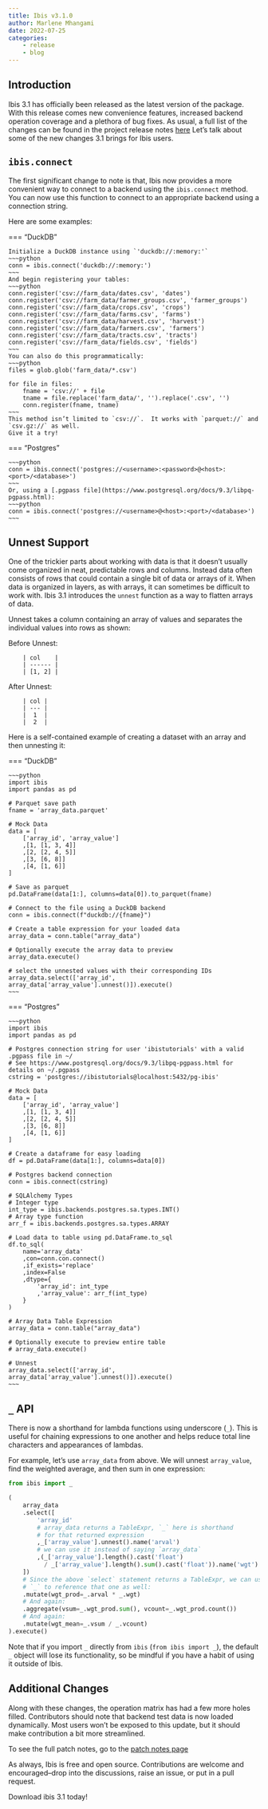 ```yaml
---
title: Ibis v3.1.0
author: Marlene Mhangami
date: 2022-07-25
categories:
    - release
    - blog
---
```


## Introduction

Ibis 3.1 has officially been released as the latest version of the package.
With this release comes new convenience features, increased backend operation coverage and a plethora of bug fixes.
As usual, a full list of the changes can be found in the project release notes [here](../../release_notes.md) Let’s talk about some of the new changes 3.1 brings for Ibis users.

## `ibis.connect`

The first significant change to note is that, Ibis now provides a more convenient way to connect to a backend using the `ibis.connect` method.
You can now use this function to connect to an appropriate backend using a connection string.

Here are some examples:

<!-- prettier-ignore-start -->

=== "DuckDB"

    Initialize a DuckDB instance using `'duckdb://:memory:'`
    ~~~python
    conn = ibis.connect('duckdb://:memory:')
    ~~~
    And begin registering your tables:
    ~~~python
    conn.register('csv://farm_data/dates.csv', 'dates')
    conn.register('csv://farm_data/farmer_groups.csv', 'farmer_groups')
    conn.register('csv://farm_data/crops.csv', 'crops')
    conn.register('csv://farm_data/farms.csv', 'farms')
    conn.register('csv://farm_data/harvest.csv', 'harvest')
    conn.register('csv://farm_data/farmers.csv', 'farmers')
    conn.register('csv://farm_data/tracts.csv', 'tracts')
    conn.register('csv://farm_data/fields.csv', 'fields')
    ~~~
    You can also do this programmatically:
    ~~~python
    files = glob.glob('farm_data/*.csv')

    for file in files:
        fname = 'csv://' + file
        tname = file.replace('farm_data/', '').replace('.csv', '')
        conn.register(fname, tname)
    ~~~
    This method isn’t limited to `csv://`.  It works with `parquet://` and `csv.gz://` as well.
    Give it a try!

=== "Postgres"

    ~~~python
    conn = ibis.connect('postgres://<username>:<password>@<host>:<port>/<database>')
    ~~~
    Or, using a [.pgpass file](https://www.postgresql.org/docs/9.3/libpq-pgpass.html):
    ~~~python
    conn = ibis.connect('postgres://<username>@<host>:<port>/<database>')
    ~~~
<!-- prettier-ignore-end -->

## Unnest Support

One of the trickier parts about working with data is that it doesn’t usually come organized in neat, predictable rows and columns.
Instead data often consists of rows that could contain a single bit of data or arrays of it.
When data is organized in layers, as with arrays, it can sometimes be difficult to work with.
Ibis 3.1 introduces the `unnest` function as a way to flatten arrays of data.

Unnest takes a column containing an array of values and separates the individual values into rows as shown:

Before Unnest:

```
    | col    |
    | ------ |
    | [1, 2] |
```

After Unnest:

```
    | col |
    | --- |
    |  1  |
    |  2  |
```

Here is a self-contained example of creating a dataset with an array and then unnesting it:

<!-- prettier-ignore-start -->

=== "DuckDB"

    ~~~python
    import ibis
    import pandas as pd

    # Parquet save path
    fname = 'array_data.parquet'

    # Mock Data
    data = [
        ['array_id', 'array_value']
        ,[1, [1, 3, 4]]
        ,[2, [2, 4, 5]]
        ,[3, [6, 8]]
        ,[4, [1, 6]]
    ]

    # Save as parquet
    pd.DataFrame(data[1:], columns=data[0]).to_parquet(fname)

    # Connect to the file using a DuckDB backend
    conn = ibis.connect(f"duckdb://{fname}")

    # Create a table expression for your loaded data
    array_data = conn.table("array_data")

    # Optionally execute the array data to preview
    array_data.execute()

    # select the unnested values with their corresponding IDs
    array_data.select(['array_id', array_data['array_value'].unnest()]).execute()
    ~~~

=== "Postgres"

    ~~~python
    import ibis
    import pandas as pd

    # Postgres connection string for user 'ibistutorials' with a valid .pgpass file in ~/
    # See https://www.postgresql.org/docs/9.3/libpq-pgpass.html for details on ~/.pgpass
    cstring = 'postgres://ibistutorials@localhost:5432/pg-ibis'

    # Mock Data
    data = [
        ['array_id', 'array_value']
        ,[1, [1, 3, 4]]
        ,[2, [2, 4, 5]]
        ,[3, [6, 8]]
        ,[4, [1, 6]]
    ]

    # Create a dataframe for easy loading
    df = pd.DataFrame(data[1:], columns=data[0])

    # Postgres backend connection
    conn = ibis.connect(cstring)

    # SQLAlchemy Types
    # Integer type
    int_type = ibis.backends.postgres.sa.types.INT()
    # Array type function
    arr_f = ibis.backends.postgres.sa.types.ARRAY

    # Load data to table using pd.DataFrame.to_sql
    df.to_sql(
        name='array_data'
        ,con=conn.con.connect()
        ,if_exists='replace'
        ,index=False
        ,dtype={
            'array_id': int_type
            ,'array_value': arr_f(int_type)
        }
    )

    # Array Data Table Expression
    array_data = conn.table("array_data")

    # Optionally execute to preview entire table
    # array_data.execute()

    # Unnest
    array_data.select(['array_id', array_data['array_value'].unnest()]).execute()
    ~~~

<!-- prettier-ignore-end -->

## `_` API

There is now a shorthand for lambda functions using underscore (`_`).
This is useful for chaining expressions to one another and helps reduce total line characters and appearances of lambdas.

For example, let’s use `array_data` from above.
We will unnest `array_value`, find the weighted average, and then sum in one expression:

```python
from ibis import _

(
    array_data
    .select([
        'array_id'
        # array_data returns a TableExpr, `_` here is shorthand
        # for that returned expression
        ,_['array_value'].unnest().name('arval')
        # we can use it instead of saying `array_data`
        ,(_['array_value'].length().cast('float')
          / _['array_value'].length().sum().cast('float')).name('wgt')
    ])
    # Since the above `select` statement returns a TableExpr, we can use
    # `_` to reference that one as well:
    .mutate(wgt_prod=_.arval * _.wgt)
    # And again:
    .aggregate(vsum=_.wgt_prod.sum(), vcount=_.wgt_prod.count())
    # And again:
    .mutate(wgt_mean=_.vsum / _.vcount)
).execute()
```

Note that if you import `_` directly from `ibis` (`from ibis import _`), the default `_`
object will lose its functionality, so be mindful if you have a habit of using it outside of Ibis.

## Additional Changes

Along with these changes, the operation matrix has had a few more holes filled.
Contributors should note that backend test data is now loaded dynamically.
Most users won’t be exposed to this update, but it should make contribution a bit more streamlined.

To see the full patch notes, go to the [patch notes page](../../release_notes.md)

As always, Ibis is free and open source.
Contributions are welcome and encouraged–drop into the discussions, raise an issue, or put in a pull request.

Download ibis 3.1 today!
